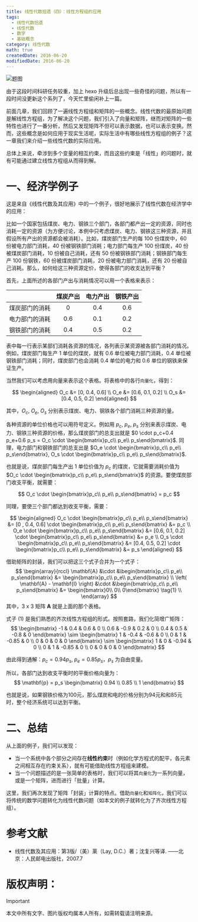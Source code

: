 ```yaml
---
title: 线性代数拾遗（四）：线性方程组的应用
tags:
  - 线性代数拾遗
  - 线性代数
  - 数学
  - 基础概念
category: 线性代数
math: true
createdDate: 2016-06-20
modifiedDate: 2016-06-20
---
```


![题图](https://blog.mengqi.life/images/linear-algebra-4/banner.jpeg)

由于这段时间科研任务较重，加上 hexo 升级后总出现一些奇怪的问题，所以有一段时间没更新这个系列了，今天忙里偷闲补上一篇。

前面几章，我们回顾了一遍线性方程组和矩阵的一些概念。线性代数的最原始问题是解线性方程组，为了解决这个问题，我们引入了向量和矩阵，继而对矩阵的一些特性也进行了一番分析，然后又发现矩阵不但可以表示数据，也可以表示变换。然而，这些概念是如何应用于现实生活呢，实际生活中有哪些线性方程组的例子？这一章我们来介绍一些线性代数的实际应用。

总体上来说，牵涉到多个变量的相互约束，而且这些约束是「线性」的问题时，就有可能通过建立线性方程组从而得到解。

# 一、经济学例子
这是来自《线性代数及其应用》中的一个例子，很好地展示了线性代数在经济学中的应用：

比如一个国家包括煤炭、电力、钢铁三个部门，各部门都产出一定的资源，同时也消耗一定的资源（为方便讨论，本例中只考虑煤炭、电力、钢铁这三种资源，并且假设所有产出的资源都会被消耗）。比如，煤炭部门生产的每 100 份煤炭中，60 份被电力部门消耗，40 份被钢铁部门消耗；电力部门每生产 100 份煤炭，40 份被煤炭部门消耗，10 份被自己消耗，还有 50 份被钢铁部门消耗；钢铁部门每生产 100 份钢铁，60 份被煤炭部门消耗，20 份被电力部门消耗，还有 20 份被自己消耗。那么，如何给这三种资源定价，使得各部门的收支达到平衡？



首先，上面所述的各部门产出与消耗情况可以用一个表格来表示：

|            | 煤炭产出|电力产出|钢铁产出|
|-----------:|:------:|:-----:|:-----:|
|煤炭部门的消耗| 0      | 0.4   |0.6    |
|电力部门的消耗|0.6     | 0.1   |0.2    |
|钢铁部门的消耗|0.4     | 0.5   |0.2    |

表中每一行表示某部们消耗各资源的情况，各列表示某资源被各部门消耗的情况。例如，煤炭部门每生产 1 单位的煤炭，就有 0.6 单位被电力部门消耗，0.4 单位被钢铁部门消耗；同时，煤炭部门也会消耗 0.4 单位的电力和 0.6 单位的钢铁来保证生产。

当然我们可以考虑用向量来表示这个表格。将表格中的各行`向量化`，得到：

$$
\begin{aligned}
O_c &= [0, 0.4, 0.6] \\
O_e &= [0.6, 0.1, 0.2] \\
O_s &= [0.4, 0.5, 0.2]
\end{aligned}
$$

其中，$O_c$, $O_e$, $O_s$ 分别表示煤炭、电力、钢铁各个部门消耗三种资源的量。

各种资源的单位价格也可以用符号定义。例如用 $p_c$, $p_e$, $p_s$ 分别来表示煤炭、电力、钢铁三种资源的价格，那么煤炭部门的总支出就是 $0 \cdot p_c+0.4 p_e+0.6 p_s = O_c \cdot \begin{bmatrix}p_c\\ p_e\\ p_s\end{bmatrix}$. 同理，电力部门和钢铁部门的总支出是 $O_e \cdot \begin{bmatrix}p_c\\ p_e\\ p_s\end{bmatrix}, O_s \cdot \begin{bmatrix}p_c\\ p_e\\ p_s\end{bmatrix}$. 

也就是说，煤炭部门每生产出 1 单位价值为 $p_c$ 的煤炭，它就需要消耗价值为 $O_c \cdot \begin{bmatrix}p_c\\ p_e\\ p_s\end{bmatrix}$ 的资源。要使煤炭部门收支平衡，就需要：

$$
O_c \cdot \begin{bmatrix}p_c\\ p_e\\ p_s\end{bmatrix} = p_c
$$

同理，要使三个部门都达到收支平衡，需要：

$$
\begin{aligned}
O_c \cdot \begin{bmatrix}p_c\\ p_e\\ p_s\end{bmatrix} &= [0  , 0.4, 0.6] \cdot \begin{bmatrix}p_c\\ p_e\\ p_s\end{bmatrix} &= p_c \\
O_e \cdot \begin{bmatrix}p_c\\ p_e\\ p_s\end{bmatrix} &= [0.6, 0.1, 0.2] \cdot \begin{bmatrix}p_c\\ p_e\\ p_s\end{bmatrix} &= p_e \\
O_s \cdot \begin{bmatrix}p_c\\ p_e\\ p_s\end{bmatrix} &= [0.4, 0.5, 0.2] \cdot \begin{bmatrix}p_c\\ p_e\\ p_s\end{bmatrix} &= p_s
\end{aligned}
$$

借助矩阵的封装，我们可以把这三个式子合并为一个式子：
$$
\begin{array}{rccl}
\mathbf{A} &\cdot &\begin{bmatrix}p_c\\ p_e\\ p_s\end{bmatrix} &= \begin{bmatrix}p_c\\ p_e\\ p_s\end{bmatrix} \\
\left( \mathbf{A} - \mathbf{I} \right) &\cdot &\begin{bmatrix}p_c\\ p_e\\ p_s\end{bmatrix} &= \begin{bmatrix}0\\ 0\\ 0\end{bmatrix} \tag{1} \\
\end{array}
$$
其中，3 x 3 矩阵 $\mathbf{A}$ 就是上面的那个表格。

式子 (1) 是我们熟悉的齐次线性方程组的形式。按照套路，我们化简增广矩阵：
$$
\begin{bmatrix}
-1 & 0.4 & 0.6 & 0 \\
0.6 & -0.9 & 0.2 & 0 \\
0.4 & 0.5 & -0.8 & 0
\end{bmatrix}
\sim
\begin{bmatrix}
1 & -0.4 & -0.6 & 0 \\
0 & 1 & -0.85 & 0 \\
0 & 0 & 0 & 0
\end{bmatrix}
\sim
\begin{bmatrix}
1 & 0 & -0.94 & 0 \\
0 & 1 & -0.85 & 0 \\
0 & 0 & 0 & 0
\end{bmatrix}
$$

由此得到通解：$p_c = 0.94 p_s$, $p_e = 0.85 p_s$，$p_s$ 为自由变量。

所以，各部门达到收支平衡时的平衡价格向量为：
$$
\mathbf{p} = p_s
\begin{bmatrix}
0.94 \\
0.85 \\
1
\end{bmatrix}
$$

也就是说，如果钢铁价格为100元，那么煤炭和电的价格分别为94元和和85元时，整个经济系统可以达到平衡。

# 二、总结
从上面的例子，我们可以发现：

- 当一个系统中各个部分之间存在**线性约束**时（例如化学方程式的配平，各元素之间相互存在约束关系），就有可能借助线性方程组来建模。
- 当一个问题描述的是一张简单的表格时，我们可以将其`向量化`为一系列向量，或是一个矩阵，进而进行「批量」计算。

这里，我们再次发现了矩阵「封装」计算的特点。借助`向量化`和`矩阵化`，我们可以将传统的数学问题转化为线性代数问题（如本文的例子就转化为了齐次线性方程组）。

# 参考文献
- 线性代数及其应用：第3版/（美）莱（Lay, D.C.）著；沈复兴等译. ——北京：人民邮电出版社，2007.7

# 版权声明：
> [!IMPORTANT]
本文中所有文字、图片版权均属本人所有，如需转载请注明来源。
